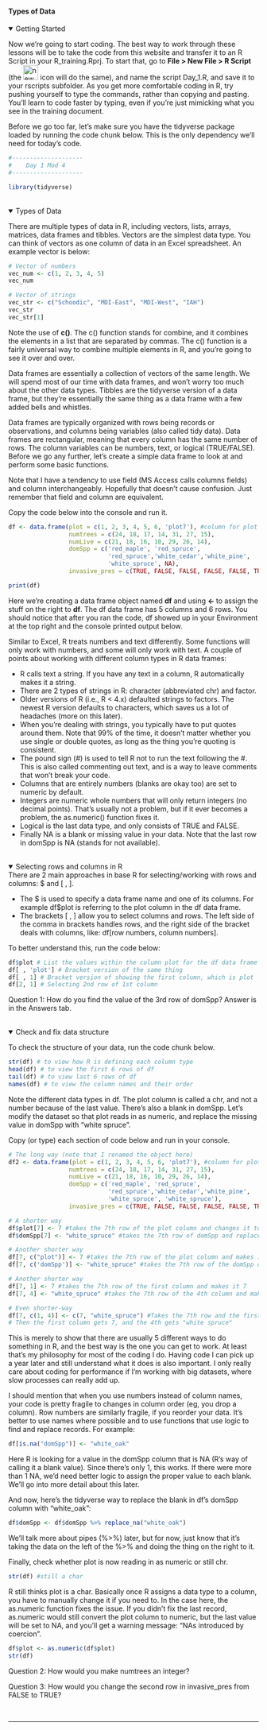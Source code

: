 #### Types of Data{.tabset}
<details open><summary class='drop'>Getting Started</summary>
Now we're going to start coding. The best way to work through these lessons will be to take the code from this website and transfer it to an R Script in your R_training.Rprj. To start that, go to <b>File > New File > R Script</b> (the <img src="./images/new_script.jpg" alt="new script" width="30px"> icon will do the same), and name the script Day_1.R, and save it to your rscripts subfolder. As you get more comfortable coding in R, try pushing yourself to type the commands, rather than copying and pasting. You'll learn to code faster by typing, even if you're just mimicking what you see in the training document. 

Before we go too far, let's make sure you have the tidyverse package loaded by running the code chunk below. This is the only dependency we'll need for today's code.

```r
#--------------------
#    Day 1 Mod 4
#--------------------
```

```r
library(tidyverse)
```
</details>
</br>
<details open><summary class='drop'>Types of Data</summary>
<p>There are multiple types of data in R, including vectors, lists, arrays, matrices, data frames and tibbles. Vectors are the simplest data type. You can think of vectors as one column of data in an Excel spreadsheet. An example vector is below:
```r
# Vector of numbers
vec_num <- c(1, 2, 3, 4, 5)
vec_num

# Vector of strings
vec_str <- c("Schoodic", "MDI-East", "MDI-West", "IAH")
vec_str
vec_str[1]
```
Note the use of <b>c()</b>. The c() function stands for combine, and it combines the elements in a list that are separated by commas. The c() function is a fairly universal way to combine multiple elements in R, and you're going to see it over and over.  

Data frames are essentially a collection of vectors of the same length. We will spend most of our time with data frames, and won't worry too much about the other data types. Tibbles are the tidyverse version of a data frame, but they're essentially the same thing as a data frame with a few added bells and whistles. 

Data frames are typically organized with rows being records or observations, and columns being variables (also called tidy data). Data frames are rectangular, meaning that every column has the same number of rows. The column variables can be numbers, text, or logical (TRUE/FALSE). Before we go any further, let's create a simple data frame to look at and perform some basic functions. </p>

Note that I have a tendency to use field (MS Access calls columns fields) and column interchangeably. Hopefully that doesn't cause confusion. Just remember that field and column are equivalent. 

<p class="code">Copy the code below into the console and run it.</p>
```r

df <- data.frame(plot = c(1, 2, 3, 4, 5, 6, 'plot7'), #column for plot number
                 numtrees = c(24, 18, 17, 14, 31, 27, 15), 
                 numLive = c(21, 18, 16, 10, 29, 26, 14),
                 domSpp = c('red_maple', 'red_spruce', 
                            'red_spruce','white_cedar','white_pine',
                            'white_spruce', NA),
                 invasive_pres = c(TRUE, FALSE, FALSE, FALSE, FALSE, TRUE, FALSE))

print(df)
```

Here we're creating a data frame object named <b>df</b> and using <b> <- </b> to assign the stuff on the right to <b>df</b>. The df data frame has 5 columns and 6 rows. You should notice that after you ran the code, df showed up in your Environment at the top right and the console printed output below. 

Similar to Excel, R treats numbers and text differently. Some functions will only work with numbers, and some will only work with text. A couple of points about working with different column types in R data frames:
<ul>
<li>R calls text a string. If you have any text in a column, R automatically makes it a string. </li>
<li>There are 2 types of strings in R: character (abbreviated chr) and factor. </li>
<li>Older versions of R (i.e., R < 4.x) defaulted strings to factors. The newest R version defaults to characters, which saves us a lot of headaches (more on this later). </li>
<li>When you're dealing with strings, you typically have to put quotes around them. Note that 99% of the time, it doesn't matter whether you use single or double quotes, as long as the thing you're quoting is consistent.</li>
<li>The pound sign (#) is used to tell R not to run the text following the #. This is also called commenting out text, and is a way to leave comments that won't break your code.</li>
<li>Columns that are entirely numbers (blanks are okay too) are set to numeric by default. </li>
<li>Integers are numeric whole numbers that will only return integers (no decimal points). That's usually not a problem, but if it ever becomes a problem, the as.numeric() function fixes it.</li> 
<li>Logical is the last data type, and only consists of TRUE and FALSE.</li>
<li>Finally NA is a blank or missing value in your data. Note that the last row in domSpp is NA (stands for not available).</li></ul>  
</details>
</br>
<details open><summary class='drop'>Selecting rows and columns in R</summary>
There are 2 main approaches in base R for selecting/working with rows and columns: $ and [ , ]. 
<ul>
  <li> The \$ is used to specify a data frame name and one of its columns. For example df$plot is referring to the plot column in the df data frame.</li>
  <li> The brackets [ , ] allow you to select columns and rows. The left side of the comma in brackets handles rows, and the right side of the bracket
  deals with columns, like: df[row numbers, column numbers]. </li>
</ul> 

<p class='code'>To better understand this, run the code below:</p>
```r
df$plot # List the values within the column plot for the df data frame
df[ , 'plot'] # Bracket version of the same thing
df[ , 1] # Bracket version of showing the first column, which is plot
df[2, 1] # Selecting 2nd row of 1st column

```

<p class='ques'>Question 1: How do you find the value of the 3rd row of domSpp? Answer is in the Answers tab.</p>
</details>
</br>
<details open><summary class='drop'>Check and fix data structure</summary>
<p class='code'>To check the structure of your data, run the code chunk below.</p>
```r
str(df) # to view how R is defining each column type
head(df) # to view the first 6 rows of df
tail(df) # to view last 6 rows of df
names(df) # to view the column names and their order
```

Note the different data types in df. The plot column is called a chr, and not a number because of the last value. There's also a blank in domSpp. Let's modify the dataset so that plot reads in as numeric, and replace the missing value in domSpp with "white spruce". 

<p class='code'>Copy (or type) each section of code below and run in your console.</p>
```r
# The long way (note that I renamed the object here)
df2 <- data.frame(plot = c(1, 2, 3, 4, 5, 6, 'plot7'), #column for plot number
                 numtrees = c(24, 18, 17, 14, 31, 27, 15), 
                 numLive = c(21, 18, 16, 10, 29, 26, 14),
                 domSpp = c('red_maple', 'red_spruce', 
                            'red_spruce','white_cedar','white_pine',
                            'white_spruce', 'white_spruce'),
                 invasive_pres = c(TRUE, FALSE, FALSE, FALSE, FALSE, TRUE, FALSE))

# A shorter way
df$plot[7] <- 7 #takes the 7th row of the plot column and changes it to 7
df$domSpp[7] <- "white_spruce" #takes the 7th row of domSpp and replaces it with "white_spruce"

# Another shorter way
df[7, c("plot")] <- 7 #takes the 7th row of the plot column and makes it 7
df[7, c('domSpp')] <- "white_spruce" #takes the 7th row of the domSpp column and makes it "white_spruce"

# Another shorter way
df[7, 1] <- 7 #takes the 7th row of the first column and makes it 7
df[7, 4] <- "white_spruce" #takes the 7th row of the 4th column and makes it "white_spruce"

# Even shorter-way
df[7, c(1, 4)] <- c(7, "white_spruce") #Takes the 7th row and the first and 4th column, which happen to be plot and domSpp.
# Then the first column gets 7, and the 4th gets "white spruce"
```

This is merely to show that there are usually 5 different ways to do something in R, and the best way is the one you can get to work. At least that's my philosophy for most of the coding I do. Having code I can pick up a year later and still understand what it does is also important. I only really care about coding for performance if I'm working with big datasets, where slow processes can really add up.

I should mention that when you use numbers instead of column names, your code is pretty fragile to changes in column order (eg, you drop a column). Row numbers are similarly fragile, if you reorder your data. It's better to use names where possible and to use functions that use logic to find and replace records. For example:
```r

df[is.na("domSpp")] <- "white_oak"
```
Here R is looking for a value in the domSpp column that is NA (R's way of calling it a blank value). Since there's only 1, this works. If there were more than 1 NA, we'd need better logic to assign the proper value to each blank. We'll go into more detail about this later.

And now, here's the tidyverse way to replace the blank in df's domSpp column with "white_oak":
```r
df$domSpp <- df$domSpp %>% replace_na("white_oak")

```
We'll talk more about pipes (%>%) later, but for now, just know that it's taking the data on the left of the %>% and doing the thing on the right to it.

Finally, check whether plot is now reading in as numeric or still chr.
```r
str(df) #still a char
```
R still thinks plot is a char. Basically once R assigns a data type to a column, you have to manually change it if you need to. In the case here, the as.numeric function fixes the issue. If you didn't fix the last record, as.numeric would still convert the plot column to numeric, but the last value will be set to NA, and you'll get a warning message: "NAs introduced by coercion".
```r
df$plot <- as.numeric(df$plot)
str(df)
```

<p class='ques'>Question 2: How would you make numtrees an integer? </p>

<p class='ques'>Question 3: How would you change the second row in invasive_pres from FALSE to TRUE? </p>
</details>
</br>

<hr>